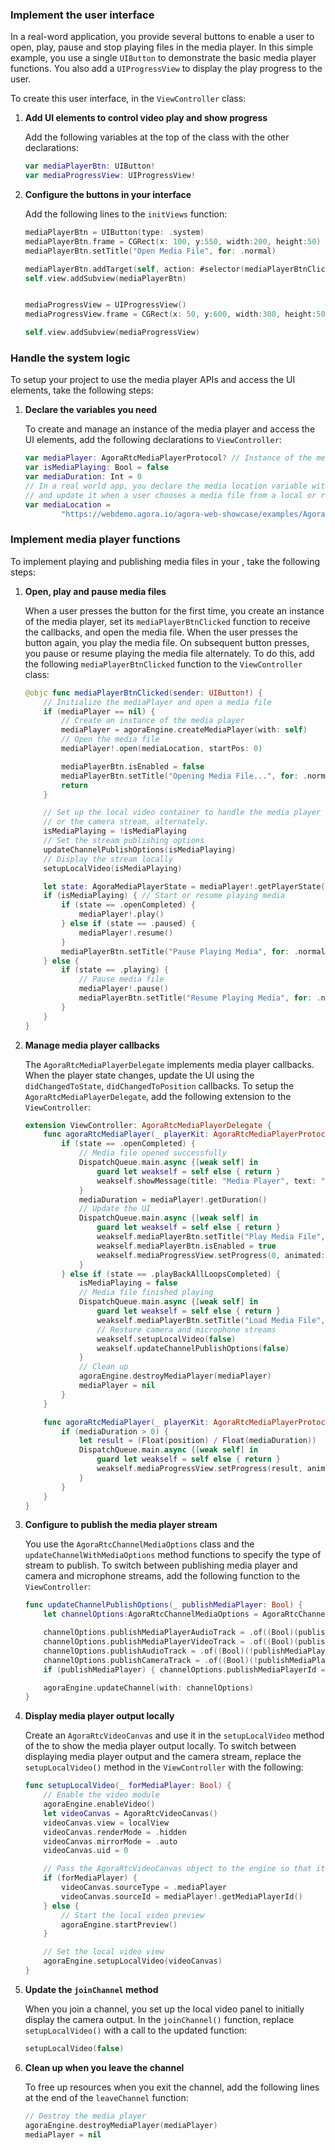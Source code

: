 <PlatformWrapper platform="ios">
        
### Implement the user interface

In a real-word application, you provide several buttons to enable a user to open, play, pause and stop playing files in the media player. In this simple example, you use a single `UIButton` to demonstrate the basic media player functions. You also add a `UIProgressView` to display the play progress to the user.

To create this user interface, in the `ViewController` class:

1.  **Add UI elements to control video play and show progress**

    Add the following variables at the top of the class with the other declarations:

    ``` swift
    var mediaPlayerBtn: UIButton!
    var mediaProgressView: UIProgressView!
    ```

2.  **Configure the buttons in your interface**

    Add the following lines to the `initViews` function:

    ``` swift
    mediaPlayerBtn = UIButton(type: .system)
    mediaPlayerBtn.frame = CGRect(x: 100, y:550, width:200, height:50)
    mediaPlayerBtn.setTitle("Open Media File", for: .normal)

    mediaPlayerBtn.addTarget(self, action: #selector(mediaPlayerBtnClicked), for: .touchUpInside)
    self.view.addSubview(mediaPlayerBtn)


    mediaProgressView = UIProgressView()
    mediaProgressView.frame = CGRect(x: 50, y:600, width:300, height:50)

    self.view.addSubview(mediaProgressView)
    ```

### Handle the system logic

To setup your project to use the media player APIs and access the UI elements, take the following steps:

1.  **Declare the variables you need**

    To create and manage an instance of the media player and access the UI elements, add the following declarations to `ViewController`:

    ``` swift
    var mediaPlayer: AgoraRtcMediaPlayerProtocol? // Instance of the media player
    var isMediaPlaying: Bool = false
    var mediaDuration: Int = 0
    // In a real world app, you declare the media location variable with an empty string
    // and update it when a user chooses a media file from a local or remote source.
    var mediaLocation =
            "https://webdemo.agora.io/agora-web-showcase/examples/Agora-Custom-VideoSource-Web/assets/sample.mp4"
    ```

### Implement media player functions

To implement playing and publishing media files in your <Vpl k="CLIENT" />, take the following steps:

1.  **Open, play and pause media files**

    When a user presses the button for the first time, you create an instance of the media player, set its `mediaPlayerBtnClicked` function to receive the callbacks, and open the media file. When the user presses the button again, you play the media file. On subsequent button presses, you pause or resume playing the media file alternately. To do this, add the following `mediaPlayerBtnClicked` function to the `ViewController` class:

    ``` swift
    @objc func mediaPlayerBtnClicked(sender: UIButton!) {
        // Initialize the mediaPlayer and open a media file
        if (mediaPlayer == nil) {
            // Create an instance of the media player
            mediaPlayer = agoraEngine.createMediaPlayer(with: self)
            // Open the media file
            mediaPlayer!.open(mediaLocation, startPos: 0)

            mediaPlayerBtn.isEnabled = false
            mediaPlayerBtn.setTitle("Opening Media File...", for: .normal)
            return
        }

        // Set up the local video container to handle the media player output
        // or the camera stream, alternately.
        isMediaPlaying = !isMediaPlaying
        // Set the stream publishing options
        updateChannelPublishOptions(isMediaPlaying)
        // Display the stream locally
        setupLocalVideo(isMediaPlaying)

        let state: AgoraMediaPlayerState = mediaPlayer!.getPlayerState()
        if (isMediaPlaying) { // Start or resume playing media
            if (state == .openCompleted) {
                mediaPlayer!.play()
            } else if (state == .paused) {
                mediaPlayer!.resume()
            }
            mediaPlayerBtn.setTitle("Pause Playing Media", for: .normal)
        } else {
            if (state == .playing) {
                // Pause media file
                mediaPlayer!.pause()
                mediaPlayerBtn.setTitle("Resume Playing Media", for: .normal)
            }
        }
    }
    ```

2.  **Manage media player callbacks**

    The `AgoraRtcMediaPlayerDelegate` implements media player callbacks. When the player state changes, update the UI using the `didChangedToState`, `didChangedToPosition` callbacks. To setup the `AgoraRtcMediaPlayerDelegate`, add the following extension to the `ViewController`:

    ``` swift
    extension ViewController: AgoraRtcMediaPlayerDelegate {
        func agoraRtcMediaPlayer(_ playerKit: AgoraRtcMediaPlayerProtocol, didChangedTo state: AgoraMediaPlayerState, error: AgoraMediaPlayerError) {
            if (state == .openCompleted) {
                // Media file opened successfully
                DispatchQueue.main.async {[weak self] in
                    guard let weakself = self else { return }
                    weakself.showMessage(title: "Media Player", text: "Media file opened successfully")
                }
                mediaDuration = mediaPlayer!.getDuration()
                // Update the UI
                DispatchQueue.main.async {[weak self] in
                    guard let weakself = self else { return }
                    weakself.mediaPlayerBtn.setTitle("Play Media File", for: .normal)
                    weakself.mediaPlayerBtn.isEnabled = true
                    weakself.mediaProgressView.setProgress(0, animated: true)
                }
            } else if (state == .playBackAllLoopsCompleted) {
                isMediaPlaying = false
                // Media file finished playing
                DispatchQueue.main.async {[weak self] in
                    guard let weakself = self else { return }
                    weakself.mediaPlayerBtn.setTitle("Load Media File", for: .normal)
                    // Restore camera and microphone streams
                    weakself.setupLocalVideo(false)
                    weakself.updateChannelPublishOptions(false)
                }
                // Clean up
                agoraEngine.destroyMediaPlayer(mediaPlayer)
                mediaPlayer = nil
            }
        }

        func agoraRtcMediaPlayer(_ playerKit: AgoraRtcMediaPlayerProtocol, didChangedToPosition position: Int) {
            if (mediaDuration > 0) {
                let result = (Float(position) / Float(mediaDuration))
                DispatchQueue.main.async {[weak self] in
                    guard let weakself = self else { return }
                    weakself.mediaProgressView.setProgress(result, animated: true)
                }
            }
        }
    }
    ```

3.  **Configure <Vg k="ENGINE" /> to publish the media player stream**

    You use the `AgoraRtcChannelMediaOptions` class and the `updateChannelWithMediaOptions` method functions to specify the type of stream to publish. To switch between publishing media player and camera and microphone streams, add the following function to the `ViewController`:

    ``` swift
    func updateChannelPublishOptions(_ publishMediaPlayer: Bool) {
        let channelOptions:AgoraRtcChannelMediaOptions = AgoraRtcChannelMediaOptions()

        channelOptions.publishMediaPlayerAudioTrack = .of((Bool)(publishMediaPlayer))
        channelOptions.publishMediaPlayerVideoTrack = .of((Bool)(publishMediaPlayer))
        channelOptions.publishAudioTrack = .of((Bool)(!publishMediaPlayer))
        channelOptions.publishCameraTrack = .of((Bool)(!publishMediaPlayer))
        if (publishMediaPlayer) { channelOptions.publishMediaPlayerId = .of((Int32)(mediaPlayer!.getMediaPlayerId())) }

        agoraEngine.updateChannel(with: channelOptions)
    }
    ```

4.  **Display media player output locally**

    Create an `AgoraRtcVideoCanvas` and use it in the `setupLocalVideo` method of the <Vg k="ENGINE" /> to show the media player output locally. To switch between displaying media player output and the camera stream, replace the `setupLocalVideo()` method in the `ViewController` with the following:

    ``` swift
    func setupLocalVideo(_ forMediaPlayer: Bool) {
        // Enable the video module
        agoraEngine.enableVideo()
        let videoCanvas = AgoraRtcVideoCanvas()
        videoCanvas.view = localView
        videoCanvas.renderMode = .hidden
        videoCanvas.mirrorMode = .auto
        videoCanvas.uid = 0

        // Pass the AgoraRtcVideoCanvas object to the engine so that it renders the local video.
        if (forMediaPlayer) {
            videoCanvas.sourceType = .mediaPlayer
            videoCanvas.sourceId = mediaPlayer!.getMediaPlayerId()
        } else {
            // Start the local video preview
            agoraEngine.startPreview()
        }

        // Set the local video view
        agoraEngine.setupLocalVideo(videoCanvas)
    }
    ```

5.  **Update the `joinChannel` method**

    When you join a channel, you set up the local video panel to initially display the camera output. In the `joinChannel()` function, replace `setupLocalVideo()` with a call to the updated function:

    ``` swift
    setupLocalVideo(false)
    ```

6.  **Clean up when you leave the channel**

    To free up resources when you exit the channel, add the following lines at the end of the `leaveChannel` function:

    ``` swift
    // Destroy the media player
    agoraEngine.destroyMediaPlayer(mediaPlayer)
    mediaPlayer = nil
    ```
</PlatformWrapper>
